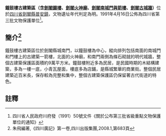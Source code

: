 {{msg:四川省文物保護單位
|名稱 = 鐘鼓樓古建築區（含鐘樓、火神廟、南城門與箭樓、古城牆）
|編號 = 86
|圖片 = 
|級別 = S3
|分類 = 
|時代 = [[明代|明代]]
|地点 = [[四川省|四川省]][[劍閣縣|劍閣縣]][[普安鎮|普安鎮]]
|坐標 =
|登錄 = 1991年4月16日
}}
'''鐘鼓樓古建築區（含[[劍閣鐘樓|劍閣鐘樓]]、[[劍閣火神廟|劍閣火神廟]]、[[劍閣南城門與箭樓|劍閣南城門與箭樓]]、[[劍閣古城牆|劍閣古城牆]]）'''位於[[四川省|四川省]][[劍閣縣|劍閣縣]][[普安鎮|普安鎮]]，文物遺址年代判定為明。1991年4月16日公佈為四川省第三批文物保護單位<ref>四川省人民政府川府發（1991）50號文件《關於公布第三批省級重點文物保護單位的通知》</ref>。

== 簡介<ref>朱飛編著,《四川廣記》第一卷,四川出版集團,2008.1,第683頁</ref> ==
鐘鼓樓古建築區位於劍閣縣城南門，以鐘鼓樓為中心，縱向排列包括南面的南城門和門樓上的古建築一箭樓，北面的火神廟，和南門兩側為條石砌就的明代城牆，整個古建築保護區面積約9萬平方米。鐘鼓樓附近多為民居，是民國時期的木結構建築，多為一樓一底，小青瓦屋面，樓底多為店鋪，是縣城繁華的商業街。整個民居建築近百米長，保存較為完整和集中，整個古建築保護區仍保留著古代街道的特色。
==註釋==
{{reflist}}
{{文物保護單位小作品}}
{{廣元市境內的四川省文物保護單位}}